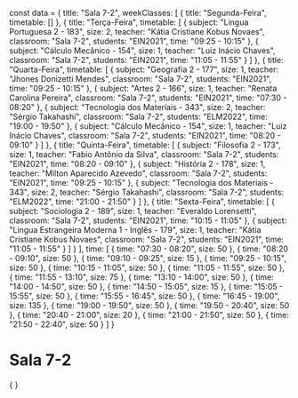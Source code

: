 const data = {
  title: "Sala 7-2",
  weekClasses: [
    {
      title: "Segunda-Feira",
      timetable: []
    },
    {
      title: "Terça-Feira",
      timetable: [
        {
          subject: "Lingua Portuguesa 2 - 183",
          size: 2,
          teacher: "Kátia Cristiane Kobus Novaes",
          classroom: "Sala 7-2",
          students: "EIN2021",
          time: "09:25 - 10:15"
        },
        {
          subject: "Cálculo Mecânico - 154",
          size: 1,
          teacher: "Luiz Inácio Chaves",
          classroom: "Sala 7-2",
          students: "EIN2021",
          time: "11:05 - 11:55"
        }
      ]
    },
    {
      title: "Quarta-Feira",
      timetable: [
        {
          subject: "Geografia 2 - 177",
          size: 1,
          teacher: "Jhones Donizetti Mendes",
          classroom: "Sala 7-2",
          students: "EIN2021",
          time: "09:25 - 10:15"
        },
        {
          subject: "Artes 2 - 166",
          size: 1,
          teacher: "Renata Carolina Pereira",
          classroom: "Sala 7-2",
          students: "EIN2021",
          time: "07:30 - 08:20"
        },
        {
          subject: "Tecnologia dos Materiais - 343",
          size: 2,
          teacher: "Sérgio Takahashi",
          classroom: "Sala 7-2",
          students: "ELM2022",
          time: "19:00 - 19:50"
        },
        {
          subject: "Cálculo Mecânico - 154",
          size: 1,
          teacher: "Luiz Inácio Chaves",
          classroom: "Sala 7-2",
          students: "EIN2021",
          time: "08:20 - 09:10"
        }
      ]
    },
    {
      title: "Quinta-Feira",
      timetable: [
        {
          subject: "Filosofia 2 - 173",
          size: 1,
          teacher: "Fabio Antônio da Silva",
          classroom: "Sala 7-2",
          students: "EIN2021",
          time: "08:20 - 09:10"
        },
        {
          subject: "História 2 - 178",
          size: 1,
          teacher: "Milton Aparecido Azevedo",
          classroom: "Sala 7-2",
          students: "EIN2021",
          time: "09:25 - 10:15"
        },
        {
          subject: "Tecnologia dos Materiais - 343",
          size: 2,
          teacher: "Sérgio Takahashi",
          classroom: "Sala 7-2",
          students: "ELM2022",
          time: "21:00 - 21:50"
        }
      ]
    },
    {
      title: "Sexta-Feira",
      timetable: [
        {
          subject: "Sociologia 2 - 189",
          size: 1,
          teacher: "Everaldo Lorensetti",
          classroom: "Sala 7-2",
          students: "EIN2021",
          time: "10:15 - 11:05"
        },
        {
          subject: "Lingua Estrangeira Moderna 1 - Inglês - 179",
          size: 1,
          teacher: "Kátia Cristiane Kobus Novaes",
          classroom: "Sala 7-2",
          students: "EIN2021",
          time: "11:05 - 11:55"
        }
      ]
    }
  ],
  time: [
    {
      time: "07:30 - 08:20",
      size: 50
    },
    {
      time: "08:20 - 09:10",
      size: 50
    },
    {
      time: "09:10 - 09:25",
      size: 15
    },
    {
      time: "09:25 - 10:15",
      size: 50
    },
    {
      time: "10:15 - 11:05",
      size: 50
    },
    {
      time: "11:05 - 11:55",
      size: 50
    },
    {
      time: "11:55 - 13:10",
      size: 75
    },
    {
      time: "13:10 - 14:00",
      size: 50
    },
    {
      time: "14:00 - 14:50",
      size: 50
    },
    {
      time: "14:50 - 15:05",
      size: 15
    },
    {
      time: "15:05 - 15:55",
      size: 50
    },
    {
      time: "15:55 - 16:45",
      size: 50
    },
    {
      time: "16:45 - 19:00",
      size: 135
    },
    {
      time: "19:00 - 19:50",
      size: 50
    },
    {
      time: "19:50 - 20:40",
      size: 50
    },
    {
      time: "20:40 - 21:00",
      size: 20
    },
    {
      time: "21:00 - 21:50",
      size: 50
    },
    {
      time: "21:50 - 22:40",
      size: 50
    }
  ]
}

# Sala 7-2

<div>
    {
        <Grid
            title={data.title} 
            weekClasses={data.weekClasses} 
            time={data.time}
        />
    }
</div>